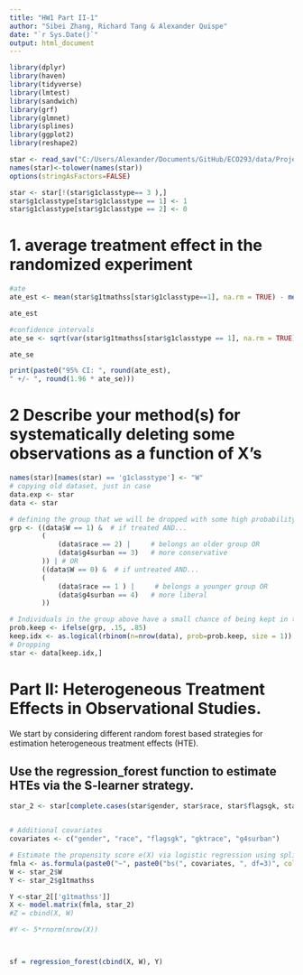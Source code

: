 ```yaml
---
title: "HW1 Part II-1"
author: "Sibei Zhang, Richard Tang & Alexander Quispe"
date: "`r Sys.Date()`"
output: html_document
---
```

```r
library(dplyr)
library(haven)
library(tidyverse)
library(lmtest)
library(sandwich)
library(grf)
library(glmnet)
library(splines)
library(ggplot2)
library(reshape2)
```


```r
star <- read_sav("C:/Users/Alexander/Documents/GitHub/ECO293/data/Project_STAR/PROJECT_STAR/STAR_Students.sav")
names(star)<-tolower(names(star))
options(stringAsFactors=FALSE)
```

```r
star <- star[!(star$g1classtype== 3 ),]
star$g1classtype[star$g1classtype == 1] <- 1
star$g1classtype[star$g1classtype == 2] <- 0
```

# 1. average treatment effect in the randomized experiment

```r
#ate
ate_est <- mean(star$g1tmathss[star$g1classtype==1], na.rm = TRUE) - mean(star$g1tmathss[star$g1classtype==0], na.rm = TRUE)

ate_est

#confidence intervals
ate_se <- sqrt(var(star$g1tmathss[star$g1classtype == 1], na.rm = TRUE) / sum(star$g1classtype == 1, na.rm = TRUE) + var(star$g1tmathss[star$g1classtype == 0], na.rm = TRUE) / sum(star$g1classtype == 0, na.rm = TRUE))

ate_se

print(paste0("95% CI: ", round(ate_est),
" +/- ", round(1.96 * ate_se)))
```


# 2 Describe your method(s) for systematically deleting some observations as a function of X’s

```r
names(star)[names(star) == 'g1classtype'] <- "W"
# copying old dataset, just in case
data.exp <- star
data <- star

# defining the group that we will be dropped with some high probability
grp <- ((data$W == 1) &  # if treated AND...
        (
            (data$race == 2) |     # belongs an older group OR
            (data$g4surban == 3)   # more conservative
        )) | # OR
        ((data$W == 0) &  # if untreated AND...
        (
            (data$race == 1 ) |     # belongs a younger group OR
            (data$g4surban == 4)   # more liberal
        )) 

# Individuals in the group above have a small chance of being kept in the sample
prob.keep <- ifelse(grp, .15, .85)
keep.idx <- as.logical(rbinom(n=nrow(data), prob=prob.keep, size = 1))
# Dropping
star <- data[keep.idx,]
```

# Part II: Heterogeneous Treatment Effects in Observational Studies.
We start by considering different random forest based strategies for estimation heterogeneous
treatment effects (HTE).

## Use the regression_forest function to estimate HTEs via the S-learner strategy.


```r
star_2 <- star[complete.cases(star$gender, star$race, star$flagsgk, star$gktrace, star$g4surban, star$W, star$g1tmathss),]


# Additional covariates
covariates <- c("gender", "race", "flagsgk", "gktrace", "g4surban")

# Estimate the propensity score e(X) via logistic regression using splines
fmla <- as.formula(paste0("~", paste0("bs(", covariates, ", df=3)", collapse="+")))
W <- star_2$W
Y <- star_2$g1tmathss

Y <-star_2[['g1tmathss']]
X <- model.matrix(fmla, star_2)
#Z = cbind(X, W)

#Y <- 5*rnorm(nrow(X))



sf = regression_forest(cbind(X, W), Y)

```











